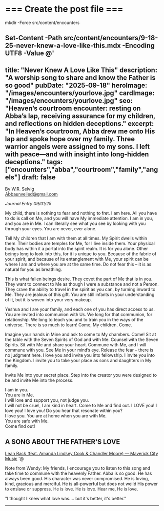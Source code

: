 # === Create the post file ===
mkdir -Force src/content/encounters

Set-Content -Path src/content/encounters/9-18-25-never-knew-a-love-like-this.mdx -Encoding UTF8 -Value @'
---
title: "Never Knew A Love Like This"
description: "A worship song to share and know the Father is so good"
pubDate: "2025-09-18"
heroImage: "/images/encounters/yourlove.jpg"
cardImage: "/images/encounters/yourlove.jpg"
seo: "Heaven’s courtroom encounter: resting on Abba’s lap, receiving assurance for my children, and reflections on hidden deceptions."
excerpt: "In Heaven’s courtroom, Abba drew me onto His lap and spoke hope over my family. Three warrior angels were assigned to my sons. I left with peace—and with insight into long-hidden deceptions."
tags: ["encounters","abba","courtroom","family","angels"]
draft: false
---

By W.R. Selvig  
[Abbaunveiled@gmail.com](mailto:Abbaunveiled@gmail.com)

*Journal Entry 09/01/25*

My child, there is nothing to fear and nothing to fret. I am here. All you have to do is call on Me, and you will have My immediate attention. I am in you, and you are in Me. I can literally see what you see by looking with you through your eyes. You are never, ever alone.

Tell My children that I am with them at all times. My Spirit dwells within them. Their bodies are temples for Me, for I live inside them. Your physical body has within it a portal into the spirit realm. It is for you alone. Other beings long to look into this, for it is unique to you. Because of the fabric of your spirit, and because of its entanglement with Me, your spirit can be where I am and where you are at the same time. Do not fear this – it is as natural for you as breathing.

This is what fallen beings desire. They covet the part of Me that is in you. They want to connect to Me as though I were a substance and not a Person. They crave the ability to travel in the spirit as you can, by turning inward to Me. They are jealous of this gift. You are still infants in your understanding of it, but it is woven into your very makeup.

Yeshua and I are your family, and each one of you has direct access to us. You are invited into communion with Us. We long for that communion, for relationship. We long to teach you and to train you in the ways of the universe. There is so much to learn! Come, My children. Come.

Imagine your hands in Mine and ask to come to My chambers. Come! Sit at the table with the Seven Spirits of God and with Me. Counsel with the Seven Spirits. Sit with Me and share your heart. Commune with Me, and I will commune with you. See Me in your mind’s eye. Release the fear – there is no judgment here. I love you and invite you into fellowship. I invite you into the Kingdom. I invite you to take your place as sons and daughters in My family.

Invite Me into your secret place. Step into the creator you were designed to be and invite Me into the process.

I am in you.  
You are in Me.  
I will love and support you, not judge you.  
I will not be cruel, I am kind in heart. Come to Me and find out. I LOVE you! I love you! I love you! Do you hear that resonate within you?  
I love you. You are at home when you are with Me.  
You are safe with Me.  
Come find out!

## A SONG ABOUT THE FATHER'S LOVE

[Lean Back (feat. Amanda Lindsey Cook & Chandler Moore) — Maverick City Music](https://www.youtube.com/watch?v=ixknfMJt21w)
'@


Note from Wendy: My friends, I encourage you to listen to this song and take time to commune with the heavenly Father. Abba is so good. He has always been good. His character was never compromised. He is loving, kind, gracious and merciful. He is all-powerful but does not weild His power to enslave or suppress. He is love. He is love. Hear me, He is love.

"I thought I knew what love was....  but it's better, it's better."

---